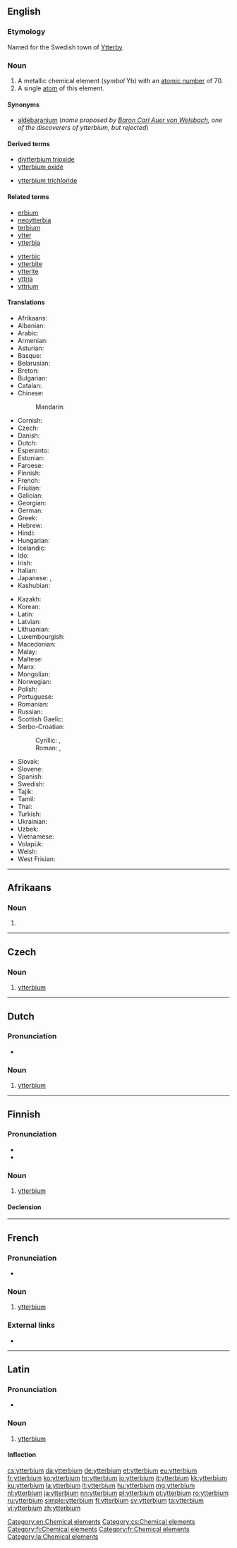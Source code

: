 {{also|Ytterbium}}
==English==
{{elements|Yb|thulium|Tm|lutetium|Lu}}

===Etymology===
Named for the Swedish town of [[w:Ytterby|Ytterby]].

===Noun===
{{en-noun|-|s}}
{{wikipedia}}

# A metallic chemical element (''symbol'' Yb) with an [[atomic number]] of 70.
# A single [[atom]] of this element.

====Synonyms====
* [[aldebaranium]] (''name proposed by [[w:Carl Auer von Welsbach|Baron Carl Auer von Welsbach]], one of the discoverers of ytterbium, but rejected'')

====Derived terms====
{{der-top}}
* [[diytterbium trioxide]]
* [[ytterbium oxide]]
{{der-mid}}
* [[ytterbium trichloride]]
{{der-bottom}}

====Related terms====
{{rel-top}}
* [[erbium]]<!--same etymology-->
* [[neoytterbia]]
* [[terbium]]<!--same etymology-->
* [[ytter]]
* [[ytterbia]]
{{rel-mid}}
* [[ytterbic]]
* [[ytterbite]]
* [[ytterite]]
* [[yttria]]
* [[yttrium]]<!--same etymology-->
{{rel-bottom}}

====Translations====
{{trans-top|chemical element}}
* Afrikaans: {{t|af|ytterbium}}
* Albanian: {{t|sq|iterb}}
* Arabic: {{t|ar|يِتْرِبْيُوم|tr=yitribyum|m}}
* Armenian: {{t|hy|իտերբիում}}
* Asturian: {{t|ast|iterbiu|m}}
* Basque: {{t|eu|iterbioa}}
* Belarusian: {{t|be|iтэрбiй|m|tr=itérbij|sc=Cyrl}}
* Breton: {{t|br|iterbiom}}
* Bulgarian: {{t|bg|итербий|m|tr=itérbij|sc=Cyrl}}
* Catalan: {{t|ca|iterbi}}
* Chinese:
*: Mandarin: {{t+|cmn|鐿|tr=yì|sc=Hani}}
* Cornish: {{t|kw|yterbyum}}
* Czech: {{t+|cs|ytterbium}}
* Danish: {{t|da|ytterbium}}
* Dutch: {{t+|nl|ytterbium|n}}
* Esperanto: {{t|eo|iterbio}}
* Estonian: {{t|et|üterbium}}
* Faroese: {{t|fo|ytterbium}}
* Finnish: {{t+|fi|ytterbium}}
* French: {{t+|fr|ytterbium|m}}
* Friulian: {{t|fur|iterbi}}
* Galician: {{t+|gl|iterbio}}
* Georgian: {{t|ka|იტერბიუმი}}
* German: {{t+|de|Ytterbium|n}}
* Greek: {{t+|el|υττέρβιο|n}}
* Hebrew: {{t+|he|איטרביום|tr=itérbiyum|sc=Hebr}}
* Hindi: {{t|hi|श्वेतला|tr=shvetalaa|sc=Deva}}
* Hungarian: {{t+|hu|itterbium}}
* Icelandic: {{t+|is|ytterbín}}
* Ido: {{t|io|yiterbo}}
* Irish: {{t|ga|itéirbiam}}
* Italian: {{t+|it|itterbio|m}}
* Japanese: {{t+|ja|イッテルビウム|tr=itterubiumu}}, {{t|ja|鐿|sc=Jpan}}
* Kashubian: {{t|csb|éterb}}
{{trans-mid}}
* Kazakh: {{t+|kk|иттербий|tr=itterbii|sc=Cyrl}}
* Korean: {{t+|ko|이테르븀|sc=Kore}}
* Latin: {{t+|la|ytterbium}}
* Latvian: {{t|lv|iterbijs}}
* Lithuanian: {{t+|lt|iterbis}}
* Luxembourgish: {{t|lb|Ytterbium}}
* Macedonian: {{t|mk|итербиум|m|tr=itérbium|sc=Cyrl}}
* Malay: {{t|ms|iterbium}}
* Maltese: {{t|mt|itterbjum}}
* Manx: {{t|gv|ytterbium}}
* Mongolian: {{t+|mn|иттерби|tr=itterbi|sc=Cyrl}}
* Norwegian: {{t|no|ytterbium}}
* Polish: {{t+|pl|iterb|m}}
* Portuguese: {{t+|pt|itérbio|m}}
* Romanian: {{t+|ro|yterbiu|n}}
* Russian: {{t+|ru|итте́рбий|m}}
* Scottish Gaelic: {{t|gd|itèirbiam}}
* Serbo-Croatian:
*: Cyrillic: {{t|sh|итербиjум}}, {{t|sh|итербиj|m}}
*: Roman: {{t+|sh|iterbij}}, {{t|sh|iterbijum|m}}
* Slovak: {{t|sk|ytterbium}}
* Slovene: {{t+|sl|iterbij}}
* Spanish: {{t+|es|iterbio|m}}
* Swedish: {{t+|sv|ytterbium}}
* Tajik: {{t|tg|itterbi'|sc=Cyrl}}
* Tamil: {{t|ta|திகழ்வெள்ளீயம்|tr=thigazhveLLeeyam|sc=Taml}}
* Thai: {{t|th|อิตเทอร์เบียม|tr=itthoebiam|sc=Thai}}
* Turkish: {{t+|tr|iterbiyum}}
* Ukrainian: {{t|uk|iтербiй|m|tr=itérbij|sc=Cyrl}}
* Uzbek: {{t|uz|иттербий|tr=itterbiy|sc=Cyrl}}
* Vietnamese: {{t|vi|ytecbi}}
* Volapük: {{t+|vo|lüterbin}}
* Welsh: {{t|cy|yterbiwm}}
* West Frisian: {{t|fy|ytterbium}}
{{trans-bottom}}

[[Category:en:Chemical elements]]

----

==Afrikaans==
{{elements|Yb|tulium|Tm|lutetium|Lu|lang=af}}

===Noun===
{{af-noun|-}}

# {{l|en|ytterbium}}

----

==Czech==

===Noun===
{{cs-noun|g=n}}

# [[#English|ytterbium]] {{gloss|metallic chemical element with an atomic number of 70}}

[[Category:cs:Chemical elements]]

----

==Dutch==
{{wikipedia|lang=nl}}
{{elements|Yb|thulium|Tm|lutetium|Lu|lang=nl}}

===Pronunciation===
* {{audio|Nl-ytterbium.ogg|Audio|lang=nl}}

===Noun===
{{nl-noun|n|-|-}}

# [[#English|ytterbium]]

----

==Finnish==
{{Finnish index|y|t}}
{{wikipedia|lang=fi}}

===Pronunciation===
* {{fi-IPA|ytterbi.um}}
* {{hyphenation|yt|ter|bium|lang=fi}}

===Noun===
{{head|fi|noun}}

# [[#English|ytterbium]]

====Declension====
{{fi-decl-risti|n=sg|ytterbium|||a|i=0}}

[[Category:fi:Chemical elements]]

----

==French==
{{wikipedia|lang=fr}}

===Pronunciation===
* {{IPA|/i.tɛʁ.bjɔm/|lang=fr}}

===Noun===
{{fr-noun|m|-}}

# [[#English|ytterbium]]

===External links===
* {{R:TLFi}}

[[Category:fr:Chemical elements]]

----

==Latin==
{{wikipedia|lang=la}}

===Pronunciation===
* {{la-pronunc|ytterbium}}

===Noun===
{{la-noun|ytterbium||ytterbiī|n|second}}

# [[#English|ytterbium]]

====Inflection====
{{la-decl-2nd-N|ytterbi}}

[[Category:la:Chemical elements]]

[[cs:ytterbium]]
[[da:ytterbium]]
[[de:ytterbium]]
[[et:ytterbium]]
[[eu:ytterbium]]
[[fr:ytterbium]]
[[ko:ytterbium]]
[[hr:ytterbium]]
[[io:ytterbium]]
[[it:ytterbium]]
[[kk:ytterbium]]
[[ku:ytterbium]]
[[la:ytterbium]]
[[lt:ytterbium]]
[[hu:ytterbium]]
[[mg:ytterbium]]
[[nl:ytterbium]]
[[ja:ytterbium]]
[[nn:ytterbium]]
[[pl:ytterbium]]
[[pt:ytterbium]]
[[ro:ytterbium]]
[[ru:ytterbium]]
[[simple:ytterbium]]
[[fi:ytterbium]]
[[sv:ytterbium]]
[[ta:ytterbium]]
[[vi:ytterbium]]
[[zh:ytterbium]]